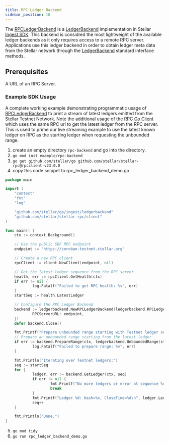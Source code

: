 ```yaml
---
title: RPC Ledger Backend
sidebar_position: 10
---
```


The [RPCLedgerBackend](https://github.com/stellar/go/blob/master/ingest/ledgerbackend/rpc_backend.go#L40) is a [LedgerBackend](https://github.com/stellar/go/blob/master/ingest/ledgerbackend/ledger_backend.go#L10) implementation in Stellar [Ingest SDK](https://github.com/stellar/go/tree/master/ingest). 
This backend is considred the most lightweight of the available ledger backends as it only requires access to a remote RPC server. Applications use this ledger backend in order to obtain ledger meta data from the Stellar network through the [LedgerBackend](https://github.com/stellar/go/blob/master/ingest/ledgerbackend/ledger_backend.go#L10) standard interface methods. 

## Prerequisites

A URL of an RPC Server.
  
### Example SDK Usage

A complete working example demonstrating programmatic usage of [RPCLedgerBackend](https://github.com/stellar/go/blob/master/ingest/ledgerbackend/rpc_backend.go#L40) to print a stream of latest ledgers emitted from the Stellar Testnet Network. 
Note the additional usage of the [RPC Go Client](https://github.com/stellar/stellar-rpc/blob/main/client/main.go#L14) which uses the same RPC url to get the latest ledger from the RPC server.
This is used to prime our live streaming example to use the latest known ledger on RPC as the starting ledger when requesting the unbounded range.

1. create an empty directory `rpc-backend` and go into the directory.
2. `go mod init example/rpc-backend`
3. `go get github.com/stellar/go github.com/stellar/stellar-rpc@rpcclient-v23.0.0`
4. copy this code snippet to rpc_ledger_backend_demo.go
```go
package main

import (
    "context"
    "fmt"
    "log"

    "github.com/stellar/go/ingest/ledgerbackend"
    "github.com/stellar/stellar-rpc/client"
)

func main() {
    ctx := context.Background()

    // Use the public SDF RPC endpoint
    endpoint := "https://soroban-testnet.stellar.org"

    // Create a new RPC client
    rpcClient := client.NewClient(endpoint, nil)

    // Get the latest ledger sequence from the RPC server
    health, err := rpcClient.GetHealth(ctx)
    if err != nil {
            log.Fatalf("Failed to get RPC health: %v", err)
    }
    startSeq := health.LatestLedger

    // Configure the RPC Ledger Backend
    backend := ledgerbackend.NewRPCLedgerBackend(ledgerbackend.RPCLedgerBackendOptions{
            RPCServerURL: endpoint,
    })
    defer backend.Close()

    fmt.Printf("Prepare unbounded range starting with Testnet ledger sequence %d: \n", startSeq)
    // Prepare an unbounded range starting from the latest ledger
    if err := backend.PrepareRange(ctx, ledgerbackend.UnboundedRange(startSeq)); err != nil {
            log.Fatalf("Failed to prepare range: %v", err)
    }

    fmt.Println("Iterating over Testnet ledgers:")
    seq := startSeq
    for {
            ledger, err := backend.GetLedger(ctx, seq)
            if err != nil {
                    fmt.Printf("No more ledgers or error at sequence %d: %v\n", seq, err)
                    break
            }
            fmt.Printf("Ledger %d: Hash=%x, CloseTime=%d\n", ledger.LedgerSequence(), ledger.LedgerHash(), ledger.LedgerCloseTime())
            seq++
    }

    fmt.Println("Done.")
}
```
5. `go mod tidy`
6. `go run rpc_ledger_backend_demo.go`